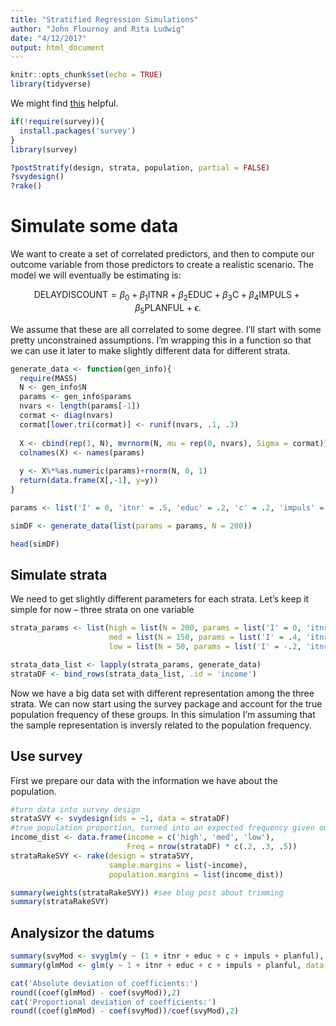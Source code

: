 ```yaml
---
title: "Stratified Regression Simulations"
author: "John Flournoy and Rita Ludwig"
date: "4/12/2017"
output: html_document
---
```


```r
knitr::opts_chunk$set(echo = TRUE)
library(tidyverse)
```

We might find [this](http://tophcito.blogspot.com/2014/04/survey-computing-your-own-post.html) helpful.

```r
if(!require(survey)){
  install.packages('survey')
} 
library(survey)

?postStratify(design, strata, population, partial = FALSE)
?svydesign()
?rake()
```

# Simulate some data

We want to create a set of correlated predictors, and then to compute our outcome variable from those predictors to create a realistic scenario. The model we will eventually be estimating is:

$$
\text{DELAYDISCOUNT} = \beta_0 + \beta_1\text{ITNR} + \beta_2\text{EDUC}+\beta_3\text{C}+\beta_4\text{IMPULS}+\beta_5\text{PLANFUL}+\epsilon.
$$

We assume that these are all correlated to some degree. I'll start with some pretty unconstrained assumptions. I'm wrapping this in a function so that we can use it later to make slightly different data for different strata.

```r
generate_data <- function(gen_info){
  require(MASS)
  N <- gen_info$N
  params <- gen_info$params
  nvars <- length(params[-1])
  cormat <- diag(nvars)
  cormat[lower.tri(cormat)] <- runif(nvars, .1, .3)
  
  X <- cbind(rep(1, N), mvrnorm(N, mu = rep(0, nvars), Sigma = cormat))
  colnames(X) <- names(params)
  
  y <- X%*%as.numeric(params)+rnorm(N, 0, 1)
  return(data.frame(X[,-1], y=y))
}

params <- list('I' = 0, 'itnr' = .5, 'educ' = .2, 'c' = .2, 'impuls' = .1, 'planful' = .2)

simDF <- generate_data(list(params = params, N = 200))

head(simDF)
```
## Simulate strata

We need to get slightly different parameters for each strata. Let's keep it simple for now -- three strata on one variable

```r
strata_params <- list(high = list(N = 200, params = list('I' = 0, 'itnr' = .5, 'educ' = .2, 'c' = .2, 'impuls' = .3, 'planful' = .2)),
                      med = list(N = 150, params = list('I' = .4, 'itnr' = .1, 'educ' = .3, 'c' = .25, 'impuls' = .1, 'planful' = .5)),
                      low = list(N = 50, params = list('I' = -.2, 'itnr' = .8, 'educ' = .1, 'c' = .15, 'impuls' = .2, 'planful' = .1)))

strata_data_list <- lapply(strata_params, generate_data)
strataDF <- bind_rows(strata_data_list, .id = 'income')
```

Now we have a big data set with different representation among the three strata. We can now start using the survey package and account for the true population frequency of these groups. In this simulation I'm assuming that the sample representation is inversly related to the population frequency.

## Use survey

First we prepare our data with the information we have about the population.

```r
#turn data into survey design
strataSVY <- svydesign(ids = ~1, data = strataDF)
#true population proportion, turned into an expected frequency given our total sample size
income_dist <- data.frame(income = c('high', 'med', 'low'), 
                          Freq = nrow(strataDF) * c(.2, .3, .5))
strataRakeSVY <- rake(design = strataSVY,
                      sample.margins = list(~income),
                      population.margins = list(income_dist))

summary(weights(strataRakeSVY)) #see blog post about trimming
summary(strataRakeSVY)
```

## Analysizor the datums

```r
summary(svyMod <- svyglm(y ~ (1 + itnr + educ + c + impuls + planful), design = strataRakeSVY))
summary(glmMod <- glm(y ~ 1 + itnr + educ + c + impuls + planful, data = strataDF))

cat('Absolute deviation of coefficients:')
round((coef(glmMod) - coef(svyMod)),2)
cat('Proportional deviation of coefficients:')
round((coef(glmMod) - coef(svyMod))/coef(svyMod),2)
```